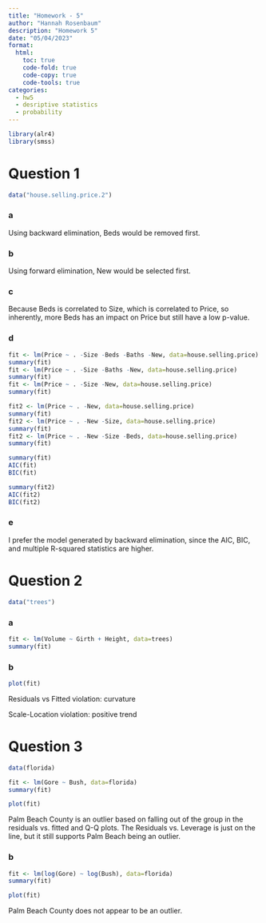 ```yaml
---
title: "Homework - 5"
author: "Hannah Rosenbaum"
description: "Homework 5"
date: "05/04/2023"
format:
  html:
    toc: true
    code-fold: true
    code-copy: true
    code-tools: true
categories:
  - hw5
  - desriptive statistics 
  - probability
---
```


```r
library(alr4)
library(smss)
```

# Question 1

```r
data("house.selling.price.2")
```

### a

Using backward elimination, Beds would be removed first.

### b

Using forward elimination, New would be selected first.

### c

Because Beds is correlated to Size, which is correlated to Price, so inherently, more Beds has an impact on Price but still have a low p-value.

### d

```r
fit <- lm(Price ~ . -Size -Beds -Baths -New, data=house.selling.price)
summary(fit)
fit <- lm(Price ~ . -Size -Baths -New, data=house.selling.price)
summary(fit)
fit <- lm(Price ~ . -Size -New, data=house.selling.price)
summary(fit)
```

```r
fit2 <- lm(Price ~ . -New, data=house.selling.price)
summary(fit)
fit2 <- lm(Price ~ . -New -Size, data=house.selling.price)
summary(fit)
fit2 <- lm(Price ~ . -New -Size -Beds, data=house.selling.price)
summary(fit)
```

```r
summary(fit)
AIC(fit)
BIC(fit)

summary(fit2)
AIC(fit2)
BIC(fit2)
```

### e

I prefer the model generated by backward elimination, since the AIC, BIC, and multiple R-squared statistics are higher.

# Question 2

```r
data("trees")
```

### a

```r
fit <- lm(Volume ~ Girth + Height, data=trees)
summary(fit)
```

### b

```r
plot(fit)
```

Residuals vs Fitted violation: curvature

Scale-Location violation: positive trend

# Question 3

```r
data(florida)
```

```r
fit <- lm(Gore ~ Bush, data=florida)
summary(fit)
```

```r
plot(fit)
```

Palm Beach County is an outlier based on falling out of the group in the residuals vs. fitted and Q-Q plots. The Residuals vs. Leverage is just on the line, but it still supports Palm Beach being an outlier.

### b

```r
fit <- lm(log(Gore) ~ log(Bush), data=florida)
summary(fit)
```

```r
plot(fit)
```

Palm Beach County does not appear to be an outlier.
